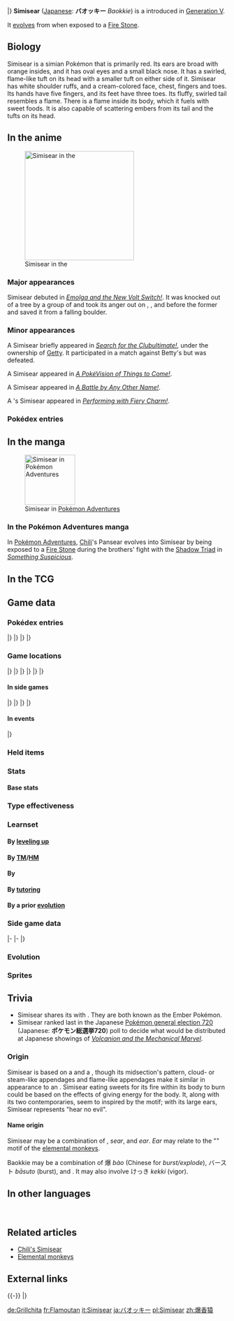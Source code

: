 {{PokémonPrevNext/Head|type=Fire}}
{{PokémonPrevNext/Pokémon|type=Fire|prevnum=513|prev=Pansear|nextnum=515|next=Panpour}}
|}
{{Pokémon Infobox
|name=Simisear
|jname=バオッキー
|jtranslit=Baokkī
|tmname=Baokkie
|category=Ember
|ndex=514
|udex=020
|u2dex=040
|karea=Central
|kdex=032
|typebox=1
|type1=Fire
|height-ftin=3'03"
|height-m=1.0
|weight-lbs=61.7
|weight-kg=28.0
|abilityn=d
|ability1=Gluttony
|abilityd=Blaze
|egggroupn=1
|egggroup1=Field
|eggcycles=20
|expyield=174
|lv100exp=1,000,000
|gendercode=31
|color=Red
|catchrate=75
|body=06
|evtotal=2
|evsp=2
|pokefordex=simisear
|generation=5
|friendship=70
}}
'''Simisear''' ([[List of Japanese Pokémon names|Japanese]]: '''バオッキー''' ''Baokkie'') is a {{type|Fire}} {{OBP|Pokémon|species}} introduced in [[Generation V]].

It [[Evolution|evolve]]s from {{p|Pansear}} when exposed to a [[Fire Stone]].

==Biology==
Simisear is a simian Pokémon that is primarily red. Its ears are broad with orange insides, and it has oval eyes and a small black nose. It has a swirled, flame-like tuft on its head with a smaller tuft on either side of it. Simisear has white shoulder ruffs, and a cream-colored face, chest, fingers and toes. Its hands have five fingers, and its feet have three toes. Its fluffy, swirled tail resembles a flame. There is a flame inside its body, which it fuels with sweet foods. It is also capable of scattering embers from its tail and the tufts on its head.

==In the anime==
[[File:Simisear anime.png|thumb|250px|left|Simisear in the {{pkmn|anime}}]]
===Major appearances===
Simisear debuted in ''[[BW025|Emolga and the New Volt Switch!]]''. It was knocked out of a tree by a group of {{p|Watchog}} and took its anger out on {{TP|Iris|Emolga}}, {{TP|Iris|Axew}}, and {{AP|Oshawott}} before the former and {{AP|Snivy}} saved it from a falling boulder.

===Minor appearances===
A Simisear briefly appeared in ''[[BW071|Search for the Clubultimate!]]'', under the ownership of [[Getty]]. It participated in a match against Betty's {{p|Simipour}} but was defeated.

A Simisear appeared in ''[[XY021|A PokéVision of Things to Come!]]''.

A Simisear appeared in ''[[XY026|A Battle by Any Other Name!]]''.

A {{pkmn|Trainer}}'s Simisear appeared in ''[[XY080|Performing with Fiery Charm!]]''.

===Pokédex entries===
{{Animedexheader|Unova}}
{{Animedexbody|BW025|Simisear|Ash's Pokédex|Simisear, the Ember Pokémon and the [[Evolution|evolved]] form of {{p|Pansear}}. Simisear loves to eat sweets, which sustain the fire that burns inside its body.}}
{{Animedexfooter/Pokémon|''Best Wishes''|Unova}}

==In the manga==
[[File:Chili Simisear Adventures.png|thumb|left|115px|Simisear in [[Pokémon Adventures]]]]
===In the Pokémon Adventures manga===
{{main|Chili's Pansear|Chili's Simisear}}
In [[Pokémon Adventures]], [[Chili]]'s Pansear evolves into Simisear by being exposed to a [[Fire Stone]] during the brothers' fight with the [[Shadow Triad]] in ''[[PS519|Something Suspicious]]''.

==In the TCG==
{{main|Simisear (TCG)}}

==Game data==
===Pokédex entries===
{{Dex/Header|type=Fire}}
{{Dex/NA|gen=V}}
{{Dex/Gen|gen=V}}
{{Dex/Entry1|v=Black|t=FFF|entry=It loves sweets because they become energy for the fire burning inside its body.}}
{{Dex/Entry1|v=White|entry=A flame burns inside its body. It scatters embers from its head and tail to sear its opponents.}}
{{Dex/Entry2|v=Black 2|v2=White 2|t=FFF|entry=When it gets excited, embers rise from its head and tail and it gets hot. For some reason, it loves sweets.}}
|}
|}
{{Dex/Gen|gen=VI}}
{{Dex/Entry1|v=X|t=FFF|entry=A flame burns inside its body. It scatters embers from its head and tail to sear its opponents.}}
{{Dex/Entry1|v=Y|entry=When it gets excited, embers rise from its head and tail and it gets hot. For some reason, it loves sweets.}}
{{Dex/Entry1|v=Omega Ruby|t=FFF|entry=A flame burns inside its body. It scatters embers from its head and tail to sear its opponents.}}
{{Dex/Entry1|v=Alpha Sapphire|t=FFF|entry=When it gets excited, embers rise from its head and tail and it gets hot. For some reason, it loves sweets.}}
|}
|}
{{Dex/Footer}}

===Game locations===
{{Availability/Header|type=Fire}}
{{Availability/NA|gen=V}}
{{Availability/Gen|gen=V}}
{{Availability/Entry2|v=Black|v2=White|t=FFF|area=[[Evolution|Evolve]] {{p|Pansear}}}}
{{Availability/Entry2|v=Black 2|v2=White 2|t=FFF|area=[[Evolution|Evolve]] {{p|Pansear}}}}
|}
|}
{{Availability/Gen|gen=VI}}
{{Availability/Entry2|v=X|v2=Y|t=FFF|area=[[Evolution|Evolve]] {{p|Pansear}}}}
{{Availability/Entry2/None|v=Omega Ruby|v2=Alpha Sapphire}}
|}
|}
{{Availability/Gen|gen=VII}}
{{Availability/Entry2/None|v=Sun|v2=Moon|area=[[Pokémon Bank]]}}
{{Availability/Entry2/None|v=Ultra Sun|v2=Ultra Moon|area=[[Pokémon Bank]]}}
|}
|}
{{Availability/Footer}}

====In side games====
{{Availability/Header|type=Fire}}
{{Availability/NA|gen=V}}
{{Availability/Gen|gen=V}}
{{Availability/Entry1|1|v=Rumble Blast|color={{fire color}}|area=Cave: [[Echo Valley]], Lava: [[World Axle - B1F]]}}
{{Availability/Entry1|1|v=Conquest|color={{silver color}}|area=[[Evolution|Evolve]] {{p|Pansear}}}}
{{Availability/Entry1|1|v=MD GTI|link=Pokémon Mystery Dungeon: Gates to Infinity|color={{silver color}}|area=[[Withered Savanna]] (1F-17F), [[Holehills]] (1F-12F), [[Windy Shoreline]] (1F-11F), [[Canyon Foot]] (1F-9F), [[Miragesands]] (1F-29F), [[Rusty Mountain]] (Golden Chamber), [[Jaws of the Abyss]] (Golden Chamber), [[Smoking Mountain]] (1F-24F), [[Cape at the Edge]] (B1-B29), [[Strongest Trail]] (B1-B59), Magnagate dungeons}}
{{Availability/Entry1|1|v=Rumble U|color={{fire color}}|area=[[Magical Lake#Dual Launchers|Magical Lake: Dual Launchers]]}}
|}
|}
{{Availability/Gen|gen=VI}}
{{Availability/Entry1|1|v=Battle Trozei|color={{defense color}}|area=[[Safari Jungle#Monday Stage 2|Safari Jungle: Stage 2]]{{dotw|Mo}}}}
{{Availability/Entry1|1|v=Shuffle|color={{beauty color}}|area=[[Desert Umbra|Desert Umbra: Stage 322]]}}
{{Availability/Entry1|1|v=Rumble World|color={{fire color}}|area=[[Ember Mountains#Shrine of Magic|Ember Mountains: Shrine of Magic]] <small>(All Areas)</small>, [[Silver Isles#Bewildering Cave|Silver Isles: Bewildering Cave]] <small>(Special)</small>}}
|}
|}
{{Availability/Footer}}

====In events====
{{eventAvail/h|Region|type=Fire}}
{{eventAvail|{{gameabbrev6|XYORAS}}|Pokémon General Election 720 Simisear|All|Japan|5|June 25 to July 15, 2016|link=List of local event Pokémon distributions in Generation VI#Pokémon General Election 720 Simisear}}
|}

===Held items===
{{HeldItems
|type=Fire
|event1=Air Balloon|event1type=None|event1rar=100}}

===Stats===
====Base stats====
{{BaseStats
|type=Fire
|HP=75
|Attack=98
|Defense=63
|SpAtk=98
|SpDef=63
|Speed=101}}

===Type effectiveness===
{{TypeEffectiveness
|type1=Fire
|Normal=100
|Flying=100
|Fighting=100
|Ground=200
|Rock=200
|Bug=50
|Poison=100
|Ghost=100
|Steel=50
|Fire=50
|Water=200
|Grass=50
|Electric=100
|Psychic=100
|Ice=50
|Dragon=100
|Dark=100
|Fairy=50}}

===Learnset===
====By [[Level|leveling up]]====
{{learnlist/levelh/7|Simisear|Fire|Fire|5}}
{{learnlist/level7|1|Leer|Normal|Status|&mdash;|100|30}}
{{learnlist/level7|1|Lick|Ghost|Physical|30|100|30}}
{{learnlist/level7|1|Fury Swipes|Normal|Physical|18|80|15}}
{{learnlist/level7|1|Flame Burst|Fire|Special|70|100|15||'''}}
{{learnlist/levelf/7|Simisear|Fire|Fire|5}}

====By [[TM]]/[[HM]]====
{{learnlist/tmh/7|Simisear|Fire|Fire|5}}
{{learnlist/tm7|TM01|Work Up|Normal|Status|&mdash;|&mdash;|30}}
{{learnlist/tm7|TM06|Toxic|Poison|Status|&mdash;|90|10}}
{{learnlist/tm7|TM10|Hidden Power|Normal|Special|60|100|15}}
{{learnlist/tm7|TM11|Sunny Day|Fire|Status|&mdash;|&mdash;|5}}
{{learnlist/tm7|TM12|Taunt|Dark|Status|&mdash;|100|20}}
{{learnlist/tm7|TM15|Hyper Beam|Normal|Special|150|90|5}}
{{learnlist/tm7|TM17|Protect|Normal|Status|&mdash;|&mdash;|10}}
{{learnlist/tm7|TM21|Frustration|Normal|Physical|&mdash;|100|20}}
{{learnlist/tm7|TM22|Solar Beam|Grass|Special|120|100|10}}
{{learnlist/tm7|TM27|Return|Normal|Physical|&mdash;|100|20}}
{{learnlist/tm7|TM31|Brick Break|Fighting|Physical|75|100|15}}
{{learnlist/tm7|TM32|Double Team|Normal|Status|&mdash;|&mdash;|15}}
{{learnlist/tm7|TM35|Flamethrower|Fire|Special|90|100|15||'''}}
{{learnlist/tm7|TM38|Fire Blast|Fire|Special|110|85|5||'''}}
{{learnlist/tm7|TM39|Rock Tomb|Rock|Physical|60|95|15}}
{{learnlist/tm7|TM41|Torment|Dark|Status|&mdash;|100|15}}
{{learnlist/tm7|TM42|Facade|Normal|Physical|70|100|20}}
{{learnlist/tm7|TM43|Flame Charge|Fire|Physical|50|100|20||'''}}
{{learnlist/tm7|TM44|Rest|Psychic|Status|&mdash;|&mdash;|10}}
{{learnlist/tm7|TM45|Attract|Normal|Status|&mdash;|100|15}}
{{learnlist/tm7|TM46|Thief|Dark|Physical|60|100|25}}
{{learnlist/tm7|TM47|Low Sweep|Fighting|Physical|65|100|20}}
{{learnlist/tm7|TM48|Round|Normal|Special|60|100|15}}
{{learnlist/tm7|TM50|Overheat|Fire|Special|130|90|5||'''}}
{{learnlist/tm7|TM52|Focus Blast|Fighting|Special|120|70|5}}
{{learnlist/tm7|TM56|Fling|Dark|Physical|&mdash;|100|10}}
{{learnlist/tm7|TM61|Will-O-Wisp|Fire|Status|&mdash;|85|15}}
{{learnlist/tm7|TM62|Acrobatics|Flying|Physical|55|100|15}}
{{learnlist/tm7|TM65|Shadow Claw|Ghost|Physical|70|100|15}}
{{learnlist/tm7|TM66|Payback|Dark|Physical|50|100|10}}
{{learnlist/tm7|TM68|Giga Impact|Normal|Physical|150|90|5}}
{{learnlist/tm7|TM80|Rock Slide|Rock|Physical|75|90|10}}
{{learnlist/tm7|TM86|Grass Knot|Grass|Special|&mdash;|100|20}}
{{learnlist/tm7|TM87|Swagger|Normal|Status|&mdash;|85|15}}
{{learnlist/tm7|TM88|Sleep Talk|Normal|Status|&mdash;|&mdash;|10}}
{{learnlist/tm7|TM90|Substitute|Normal|Status|&mdash;|&mdash;|10}}
{{learnlist/tm7|TM100|Confide|Normal|Status|&mdash;|&mdash;|20}}
{{learnlist/tmf/7|Simisear|Fire|Fire|5}}

====By {{pkmn|breeding}}====
{{learnlist/breedh/7|Simisear|Fire|Fire|5}}
{{learnlist/breed7|{{MSP|050|Diglett}}{{MSP|050A|Diglett}}{{MSP|051|Dugtrio}}{{MSP|051A|Dugtrio}}{{MSP|190|Aipom}}{{MSP|203|Girafarig}}<br>{{MSP|234|Stantler}}{{MSP|293|Whismur}}{{MSP|294|Loudred}}{{MSP|295|Exploud}}{{MSP|303|Mawile}}{{MSP|320|Wailmer}}<br>{{MSP|321|Wailord}}{{MSP|352|Kecleon}}{{MSP|424|Ambipom}}|Astonish|Ghost|Physical|30|100|15}}
{{learnlist/breed7|{{MSP|023|Ekans}}{{MSP|024|Arbok}}{{MSP|326|Grumpig}}{{MSP|336|Seviper}}{{MSP|434|Stunky}}{{MSP|435|Skuntank}}|Belch|Poison|Special|120|90|10|{{sup/7|USUM}}}}
{{learnlist/breed7|{{MSP|056|Mankey}}{{MSP|133|Eevee}}{{MSP|216|Teddiursa}}{{MSP|217|Ursaring}}{{MSP|263|Zigzagoon}}{{MSP|264|Linoone}}<br>{{MSP|287|Slakoth}}{{MSP|289|Slaking}}{{MSP|300|Skitty}}{{MSP|677|Espurr}}{{MSP|678|Meowstic}}|Covet|Normal|Physical|60|100|25}}
{{learnlist/breed7|{{MSP|300|Skitty}}{{MSP|677|Espurr}}{{MSP|678|Meowstic}}{{MSP|700|Sylveon}}{{MSP|728|Popplio}}{{MSP|729|Brionne}}<br>{{MSP|730|Primarina}}|Disarming Voice|Fairy|Special|40|&mdash;|15}}
{{learnlist/breed7|{{MSP|181|Ampharos}}{{MSP|257|Blaziken}}{{MSP|554|Darumaka}}{{MSP|555|Darmanitan}}|Fire Punch|Fire|Physical|75|100|15||'''}}
{{learnlist/breed7|{{MSP|037|Vulpix}}{{MSP|077|Ponyta}}{{MSP|078|Rapidash}}{{MSP|136|Flareon}}{{MSP|255|Torchic}}{{MSP|324|Torkoal}}<br>{{MSP|390|Chimchar}}{{MSP|391|Monferno}}{{MSP|392|Infernape}}{{MSP|631|Heatmor}}{{MSP|653|Fennekin}}{{MSP|654|Braixen}}<br>{{MSP|655|Delphox}}|Fire Spin|Fire|Special|35|85|15||'''}}
{{learnlist/breed7|{{MSP|058|Growlithe}}{{MSP|077|Ponyta}}{{MSP|078|Rapidash}}{{MSP|136|Flareon}}{{MSP|256|Combusken}}{{MSP|257|Blaziken}}<br>{{MSP|391|Monferno}}{{MSP|392|Infernape}}{{MSP|498|Tepig}}{{MSP|499|Pignite}}{{MSP|500|Emboar}}{{MSP|554|Darumaka}}<br>{{MSP|555|Darmanitan}}{{MSP|631|Heatmor}}{{MSP|725|Litten}}{{MSP|726|Torracat}}{{MSP|727|Incineroar}}|Flare Blitz|Fire|Physical|120|100|15|{{sup/7|USUM}}|'''}}
{{learnlist/breed7|{{MSP|058|Growlithe}}{{MSP|324|Torkoal}}|Heat Wave|Fire|Special|95|90|10||'''}}
{{learnlist/breed7|{{MSP|056|Mankey}}{{MSP|057|Primeape}}{{MSP|505|Watchog}}{{MSP|559|Scraggy}}{{MSP|560|Scrafty}}|Low Kick|Fighting|Physical|&mdash;|100|20}}
{{learnlist/breed7|{{MSP|038|Ninetales}}{{MSP|038A|Ninetales}}{{MSP|052|Meowth}}{{MSP|052A|Meowth}}{{MSP|053|Persian}}{{MSP|053A|Persian}}<br>{{MSP|190|Aipom}}{{MSP|424|Ambipom}}{{MSP|203|Girafarig}}{{MSP|228|Houndour}}{{MSP|229|Houndoom}}{{MSP|275|Shiftry}}<br>{{MSP|390|Chimchar}}{{MSP|461|Weavile}}{{MSP|504|Patrat}}{{MSP|505|Watchog}}{{MSP|509|Purrloin}}{{MSP|510|Liepard}}<br>{{MSP|570|Zorua}}{{MSP|571|Zoroark}}{{MSP|765|Oranguru}}|Nasty Plot|Dark|Status|&mdash;|&mdash;|20}}
{{learnlist/breed7|{{MSP|234|Stantler}}{{MSP|655|Delphox}}{{MSP|678|Meowstic}}|Role Play|Psychic|Status|&mdash;|&mdash;|10}}
{{learnlist/breed7|{{MSP|293|Whismur}}{{MSP|294|Loudred}}{{MSP|295|Exploud}}|Sleep Talk|Normal|Status|&mdash;|&mdash;|10}}
{{learnlist/breed7|{{MSP|190|Aipom}}{{MSP|424|Ambipom}}{{MSP|572|Minccino}}{{MSP|573|Cinccino}}|Tickle|Normal|Status|&mdash;|100|20}}
{{learnlist/breedf/7|Simisear|Fire|Fire|5}}

====By [[Move Tutor|tutoring]]====
{{learnlist/tutorh/7|Simisear|Fire|Fire|5}}
{{learnlist/tutor7|Covet|Normal|Physical|60|100|25|||no|yes}}
{{learnlist/tutor7|Endeavor|Normal|Physical|—|100|5|||no|yes}}
{{learnlist/tutor7|Fire Pledge|Fire|Special|80|100|10||'''|yes|yes}}
{{learnlist/tutor7|Fire Punch|Fire|Physical|75|100|15||'''|no|yes}}
{{learnlist/tutor7|Focus Punch|Fighting|Physical|150|100|20|||no|yes}}
{{learnlist/tutor7|Gastro Acid|Poison|Status|—|100|10|||no|yes}}
{{learnlist/tutor7|Gunk Shot|Poison|Physical|120|80|5|||no|yes}}
{{learnlist/tutor7|Heat Wave|Fire|Special|95|90|10||'''|no|yes}}
{{learnlist/tutor7|Helping Hand|Normal|Status|—|—|20|||no|yes}}
{{learnlist/tutor7|Iron Tail|Steel|Physical|100|75|15|||no|yes}}
{{learnlist/tutor7|Knock Off|Dark|Physical|65|100|20|||no|yes}}
{{learnlist/tutor7|Low Kick|Fighting|Physical|—|100|20|||no|yes}}
{{learnlist/tutor7|Recycle|Normal|Status|—|—|10|||no|yes}}
{{learnlist/tutor7|Role Play|Psychic|Status|—|—|10|||no|yes}}
{{learnlist/tutor7|Snore|Normal|Special|50|100|15|||no|yes}}
{{learnlist/tutor7|Superpower|Fighting|Physical|120|100|5|||no|yes}}
{{learnlist/tutor7|Throat Chop|Dark|Physical|80|100|15|||no|yes}}
{{learnlist/tutor7|Uproar|Normal|Special|90|100|10|||no|yes}}
{{learnlist/tutorf/7|Simisear|Fire|Fire|5}}

====By a prior [[evolution]]====
{{learnlist/prevoh/7|Simisear|Fire|Fire|5}}
{{learnlist/prevo7|513|Pansear|||||Scratch|Normal|Physical|40|100|35}}
{{learnlist/prevo7|513|Pansear|||||Play Nice|Normal|Status|—|—|20}}
{{learnlist/prevo7|513|Pansear|||||Incinerate|Fire|Special|60|100|15|'''}}
{{learnlist/prevo7|513|Pansear|||||Yawn|Normal|Status|—|—|10}}
{{learnlist/prevo7|513|Pansear|||||Bite|Dark|Physical|60|100|25}}
{{learnlist/prevo7|513|Pansear|||||Amnesia|Psychic|Status|—|—|20}}
{{learnlist/prevo7|513|Pansear|||||Recycle|Normal|Status|—|—|10||{{sup/7|SM}}}}
{{learnlist/prevo7|513|Pansear|||||Natural Gift|Normal|Physical|—|100|15}}
{{learnlist/prevo7|513|Pansear|||||Crunch|Dark|Physical|80|100|15}}
{{learnlist/prevof/7|Simisear|Fire|Fire|5}}

===Side game data===
{{Spindata/Head|type=Fire}}
{{Spindata/RumbleBlast|col=6|type=Fire
|att=3
|def=2
|speed=4
}}
|-
{{Spindata/Conquest|col=6|type=Fire|ndex=514
|HP=3
|atk=3
|def=2
|spd=4
|range=3
|move=Incinerate
|ability1=Melee
|ability2=Instinct
|ability3=Flame Boost
|evo=Evolves from {{p|Pansear}} after battling while its [[Warrior]] is equipped with a [[Fire Stone]]
|link={{DL|List of Pokémon Conquest characters|Jūzō}}
}}
|-
{{Spindata/Battle Trozei|col=3|type=Fire|ndex=514
|power=2
}}
{{Spindata/Shuffle|col=3|type=Fire|ndex=514|num=435
|min=60
|max=105
|raisemaxlevel=5
|skill=Paralyze
|skilldesc=Leaves the foe paralyzed.
}}
|}

===Evolution===
{{evobox-2
|pictype=art
|type1=Fire
|no1=513
|name1=Pansear
|type1-1=Fire
|evo1={{bag|Fire Stone}}<br>{{color2|000|Fire Stone}}
|no2=514
|name2=Simisear
|type1-2=Fire}}

===Sprites===
{{Spritebox/Header|type=Fire}}
{{Spritebox/NA|gen=V}}
{{Spritebox/5|ndex=514}}
{{Spritebox/6|ndex=514}}
{{Spritebox/7|ndex=514}}
{{Spritebox/Footer|514|Simisear}}

==Trivia==
* Simisear shares its {{pkmn|category}} with {{p|Fletchinder}}. They are both known as the Ember Pokémon.
* Simisear ranked last in the Japanese [http://www.pokemon-movie.jp/election/ Pokémon general election 720] (Japanese: '''ポケモン総選挙720''') poll to decide what would be distributed at Japanese showings of ''[[M19|Volcanion and the Mechanical Marvel]]''.

===Origin===
Simisear is based on a {{wp|monkey}} and a {{wp|flame}}, though its midsection's pattern, cloud- or steam-like appendages and flame-like appendages make it similar in appearance to an {{wp|active volcano}}. Simisear eating sweets for its fire within its body to burn could be based on the effects of {{wp|carbohydrates}} giving energy for the body. It, along with its two contemporaries, seem to inspired by the {{wp|three wise monkeys}} motif; with its large ears, Simisear represents "hear no evil".

====Name origin====
Simisear may be a combination of ''{{wp|simian}}'', ''sear'', and ''ear''. ''Ear'' may relate to the "{{wp|three wise monkeys}}" motif of the [[elemental monkeys]].

Baokkie may be a combination of 爆 ''bào'' (Chinese for ''burst/explode''), バースト ''bāsuto'' (burst), and {{wp|monkey}}. It may also involve けっき ''kekki'' (vigor).

==In other languages==
{{Other languages|type=Fire|type2=Fire
|ja=バオッキー ''Baokkie''|jameaning=From {{tt|爆 ''bào''|Chinese for burst/explode}}, {{tt|バースト ''bāsuto''|burst}}, and ''monkey''. May also involve {{tt|けっき ''kekki''|vigor}}.
|de=Grillchita|demeaning=From ''Grill'' and ''{{wp|Cheeta}}''
|fr=Flamoutan|frmeaning=From ''flame'' and ''{{tt|orang-outan|orangutan}}''
|es=Simisear|esmeaning=Same as English name
|it=Simisear|itmeaning=Same as English name
|ko=바오키 ''Baokkie''|komeaning=Transliteration of Japanese name
|zh_cmn=爆香猿 ''Bàoxiāngyuán''|zh_cmnmeaning=From {{wp|Stir frying|{{tt|爆香 ''bàoxiāng''|stir-fry}}}} and {{tt|猿 ''yuán''|ape}}.
|ru=Симисир ''Simisir''|rumeaning=Transcription of English name
}}
<br clear="left">

==Related articles==
*[[Chili's Simisear]]
*[[Elemental monkeys]]

==External links==

{{-}}
{{PokémonPrevNext/Head|type=Fire}}
{{PokémonPrevNext/Pokémon|type=Fire|prevnum=513|prev=Pansear|nextnum=515|next=Panpour}}
|}
{{Project Pokédex notice}}

[[de:Grillchita]]
[[fr:Flamoutan]]
[[it:Simisear]]
[[ja:バオッキー]]
[[pl:Simisear]]
[[zh:爆香猿]]